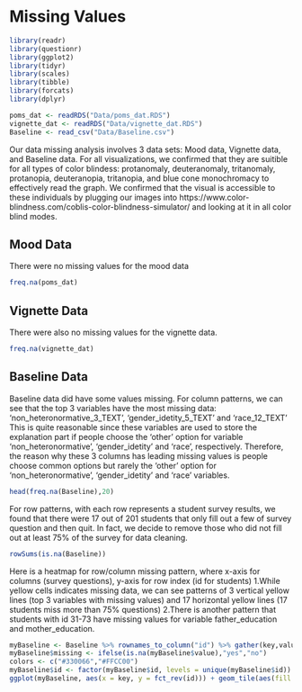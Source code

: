 # Missing Values

```r
library(readr)
library(questionr)
library(ggplot2)
library(tidyr)
library(scales)
library(tibble)
library(forcats)
library(dplyr)
```

```r
poms_dat <- readRDS("Data/poms_dat.RDS")
vignette_dat <- readRDS("Data/vignette_dat.RDS")
Baseline <- read_csv("Data/Baseline.csv")
```

Our data missing analysis involves 3 data sets: Mood data, Vignette data, and Baseline data. For all visualizations, we confirmed that they are suitible for all types of color blindess: protanomaly, deuteranomaly, tritanomaly, protanopia, deuteranopia, tritanopia, and blue cone monochromacy to effectively read the graph. We confirmed that the visual is accessible to these individuals by plugging our images into https://www.color-blindness.com/coblis-color-blindness-simulator/ and looking at it in all color blind modes.

## Mood Data 
There were no missing values for the mood data
```r
freq.na(poms_dat) 
```

## Vignette Data 
There were also no missing values for the vignette data.
```r
freq.na(vignette_dat)
```

## Baseline Data
Baseline data did have some values missing.
For column patterns, we can see that the top 3 variables have the most missing data: 'non_heteronormative_3_TEXT', 'gender_idetity_5_TEXT' and 'race_12_TEXT'
This is quite reasonable since these variables are used to store the explanation part if people choose the 'other' option for variable 'non_heteronormative', 'gender_idetity' and 'race', respectively. Therefore, the reason why these 3 columns has leading missing values is people choose common options but rarely the 'other' option for 'non_heteronormative', 'gender_idetity' and 'race' variables.

```r
head(freq.na(Baseline),20)
```

For row patterns, with each row represents a student survey results, we found that there were 17 out of 201 students that only fill out a few of survey question and then quit. In fact, we decide to remove those who did not fill out at least 75% of the survey for data cleaning.
```r
rowSums(is.na(Baseline))
```

Here is a heatmap for row/column missing pattern, where x-axis for columns (survey questions), y-axis for row index (id for students)
1.While yellow cells indicates missing data, we can see patterns of 3 vertical yellow lines (top 3 variables with missing values) and 17 horizontal yellow lines (17 students miss more than 75% questions)
2.There is another pattern that students with id 31-73 have missing values for variable father_education and mother_education.

```r
myBaseline <- Baseline %>% rownames_to_column("id") %>% gather(key,value,-id,-sid) %>% mutate(key = factor(key)) %>% group_by(key) %>% ungroup()
myBaseline$missing <- ifelse(is.na(myBaseline$value),"yes","no")
colors <- c("#330066","#FFCC00")
myBaseline$id <- factor(myBaseline$id, levels = unique(myBaseline$id))
ggplot(myBaseline, aes(x = key, y = fct_rev(id))) + geom_tile(aes(fill = missing),color="gray")+scale_fill_manual(values=colors)+ ggtitle("Baseline Missing Data")+ theme(axis.text.x = element_text(angle = 90,vjust=0.5, hjust=1,size=5),axis.text.y = element_text(size=3))+ylab("Student ID")+xlab("Column Variables for Baseline") +theme(legend.position="bottom")
```
